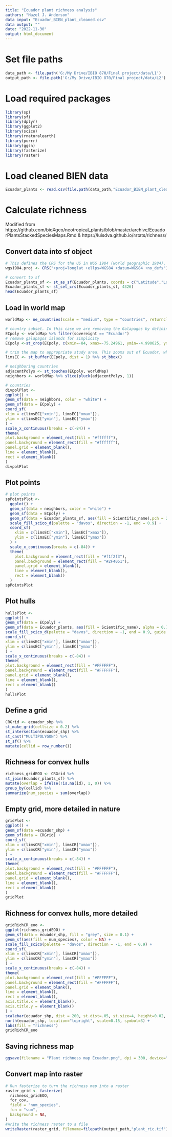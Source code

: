 ```yaml
---
title: "Ecuador plant richness analysis"
authors: "Hazel J. Anderson"
data input: "Ecuador_BIEN_plant_cleaned.csv"
data output: ""
date: "2022-11-30"
output: html_document
---
```


# Set file paths
```r
data_path <- file.path('G:/My Drive/IBIO 870/Final project/data/L1')
output_path <- file.path('G:/My Drive/IBIO 870/Final project/data/L2')
```

# Load required packages
```r
library(sp)
library(sf)
library(dplyr)
library(ggplot2)
library(scico)
library(rnaturalearth)
library(purrr)
library(ggsn)
library(fasterize)
library(raster)
```

# Load cleaned BIEN data
```r
Ecuador_plants <- read.csv(file.path(data_path,"Ecuador_BIEN_plant_cleaned.csv"))
```

# Calculate richness
Modified from https://github.com/bioXgeo/neotropical_plants/blob/master/archive/EcuadorPlantsStackedSpeciesMaps.Rmd & https://luisdva.github.io/rstats/richness/

## Convert data into sf object
```r
# This defines the CRS for the US in WGS 1984 (world geographic 1984). 
wgs1984.proj <- CRS("+proj=longlat +ellps=WGS84 +datum=WGS84 +no_defs")

# convert to sf
Ecuador_plants_sf <- st_as_sf(Ecuador_plants, coords = c("Latitude","Longitude"))
Ecuador_plants_sf <- st_set_crs(Ecuador_plants_sf, 4326) 
head(Ecuador_plants_sf)
```


## Load in world map
```r
worldMap <- ne_countries(scale = "medium", type = "countries", returnclass = "sf")

# country subset. In this case we are removing the Galapagos by defining the bounding box around the Ecuador polygon.
ECpoly <- worldMap %>% filter(sovereignt == "Ecuador")
# remove galapagos islands for simplicity
ECpoly <-st_crop(ECpoly, c(xmin=-84, xmax=-75.24961, ymin=-4.990625, ymax=1.455371))

# trim the map to appropriate study area. This zooms out of Ecuador, which will be easier for visualization down the line.
limsEC <- st_buffer(ECpoly, dist = 1) %>% st_bbox()

# neighboring countries
adjacentPolys <- st_touches(ECpoly, worldMap)
neighbors <- worldMap %>% slice(pluck(adjacentPolys, 1))

# countries
divpolPlot <-
ggplot() +
geom_sf(data = neighbors, color = "white") +
geom_sf(data = ECpoly) +
coord_sf(
xlim = c(limsEC["xmin"], limsEC["xmax"]),
ylim = c(limsEC["ymin"], limsEC["ymax"])
) +
scale_x_continuous(breaks = c(-84)) +
theme(
plot.background = element_rect(fill = "#ffffff"),
panel.background = element_rect(fill = "#ffffff"),
panel.grid = element_blank(),
line = element_blank(),
rect = element_blank()
)
divpolPlot
```

## Plot points
```r
# plot points
spPointsPlot <-
  ggplot() +
  geom_sf(data = neighbors, color = "white") +
  geom_sf(data = ECpoly) +
  geom_sf(data = Ecuador_plants_sf, aes(fill = Scientific_name),pch = 21) +
  scale_fill_scico_d(palette = "davos", direction = -1, end = 0.9) +
  coord_sf(
    xlim = c(limsEC["xmin"], limsEC["xmax"]),
    ylim = c(limsEC["ymin"], limsEC["ymax"])
  ) +
  scale_x_continuous(breaks = c(-84)) +
  theme(
    plot.background = element_rect(fill = "#f1f2f3"),
    panel.background = element_rect(fill = "#2F4051"),
    panel.grid = element_blank(),
    line = element_blank(),
    rect = element_blank()
  )
spPointsPlot
```

## Plot hulls
```r
hullsPlot <-
ggplot() +
geom_sf(data = ECpoly) +
geom_sf(data = Ecuador_plants, aes(fill = Scientific_name), alpha = 0.7) +
scale_fill_scico_d(palette = "davos", direction = -1, end = 0.9, guide = FALSE) +
coord_sf(
xlim = c(limsEC["xmin"], limsEC["xmax"]),
ylim = c(limsEC["ymin"], limsEC["ymax"])
) +
scale_x_continuous(breaks = c(-84)) +
theme(
plot.background = element_rect(fill = "#FFFFFF"),
panel.background = element_rect(fill = "#FFFFFF"),
panel.grid = element_blank(),
line = element_blank(),
rect = element_blank()
)
hullsPlot
```

## Define a grid
```r
CRGrid <- ecuador_shp %>%
st_make_grid(cellsize = 0.2) %>%
st_intersection(ecuador_shp) %>%
st_cast("MULTIPOLYGON") %>%
st_sf() %>%
mutate(cellid = row_number())
```

## Richness for convex hulls
```r
richness_gridEOO <- CRGrid %>%
st_join(Ecuador_plants_sf) %>%
mutate(overlap = ifelse(!is.na(id), 1, 0)) %>%
group_by(cellid) %>%
summarize(num_species = sum(overlap))
```

## Empty grid, more detailed in nature
```r
gridPlot <-
ggplot() +
geom_sf(data =ecuador_shp) +
geom_sf(data = CRGrid) +
coord_sf(
xlim = c(limsCR["xmin"], limsCR["xmax"]),
ylim = c(limsCR["ymin"], limsCR["ymax"])
) +
scale_x_continuous(breaks = c(-84)) +
theme(
plot.background = element_rect(fill = "#FFFFFF"),
panel.background = element_rect(fill = "#FFFFFF"),
panel.grid = element_blank(),
line = element_blank(),
rect = element_blank()
)
gridPlot
```

## Richness for convex hulls, more detailed
```r
gridRichCR_eoo <-
ggplot(richness_gridEOO) +
geom_sf(data = ecuador_shp, fill = "grey", size = 0.1) +
geom_sf(aes(fill = num_species), color = NA) +
scale_fill_scico(palette = "davos", direction = -1, end = 0.9) +
coord_sf(
xlim = c(limsCR["xmin"], limsCR["xmax"]),
ylim = c(limsCR["ymin"], limsCR["ymax"])
) +
scale_x_continuous(breaks = c(-84)) +
theme(
plot.background = element_rect(fill = "#FFFFFF"),
panel.background = element_rect(fill = "#FFFFFF"),
panel.grid = element_blank(),
line = element_blank(),
rect = element_blank(),
axis.title.x = element_blank(),
axis.title.y = element_blank()
) + 
scalebar(ecuador_shp, dist = 200, st.dist=.05, st.size=4, height=0.02, transform = TRUE, dist_unit = "km", model = 'WGS84') +
north(ecuador_shp, location="topright", scale=0.15, symbol=3) +
labs(fill = "richness") 
gridRichCR_eoo
```

## Saving richness map
```r
ggsave(filename = "Plant richness map Ecuador.png", dpi = 300, device="png")
```

## Convert map into raster
```r
# Run fasterize to turn the richness map into a raster 
raster_grid <- fasterize(
  richness_gridEOO,
  for_cov,
  field = "num_species",
  fun = "sum",
  background = NA,
)
#Write the richness raster to a file 
writeRaster(raster_grid, filename=filepath(output_path,"plant_ric.tif"), format="GTiff")
```

